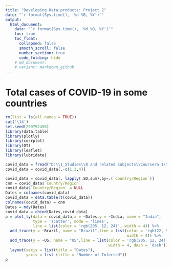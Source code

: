 ---
title: "Developing Data products: Project 2"
date: "`r format(Sys.time(), '%d %B, %Y')`"
output:
  html_document:
    date: "`r format(Sys.time(), '%d %B, %Y')`"
    toc: true
    toc_float:
      collapsed: false
      smooth_scroll: false
      number_section: true
      code_folding: hide
    # md_document:
    # variant: markdown_github
---

# Total cases of COVID-19 in some countries

```{r setup, include=FALSE,echo=FALSE,warning=FALSE}
rm(list = ls(all.names = TRUE))
cat('\14')
set.seed(299792458)
library(data.table)
library(plotly)
library(corrplot)
library(DT)
library(leaflet)
library(lubridate)
```



```{r map,echo=FALSE,warning=FALSE}
covid_data = fread("D:\\1_Studies\\R and related subjects\\Coursera 1\\ProjectWork\\DevelopingDataProducts\\Project2\\time_series_covid19_confirmed_global.csv")
covid_data = covid_data[,-c(1,3,4)]

covid_data = covid_data[, lapply(.SD,sum),by=.(`Country/Region`)]
cnm = covid_data$`Country/Region`
covid_data$`Country/Region` = NULL
Dates = colnames(covid_data)
covid_data = data.table(t(covid_data))
colnames(covid_data) = cnm
Dates = mdy(Dates)
covid_data = cbind(Dates,covid_data)
p = plot_ly(data = covid_data,x = ~Dates,y = ~India, name = "India",
            type = 'scatter', mode = 'lines',
            line = list(color = 'rgb(205, 12, 24)', width = 4)) %>%
  add_trace(y = ~Brazil, name = "Brazil",line = list(color = 'rgb(22, 96, 167)',
                                                     width = 4)) %>%
  add_trace(y = ~US, name = "US",line = list(color = 'rgb(205, 12, 24)', 
                                             width = 4, dash = 'dash')) %>%
  layout(xaxis = list(title = "Dates"),
         yaxis = list (title = "Number of Infected"))
p
```
